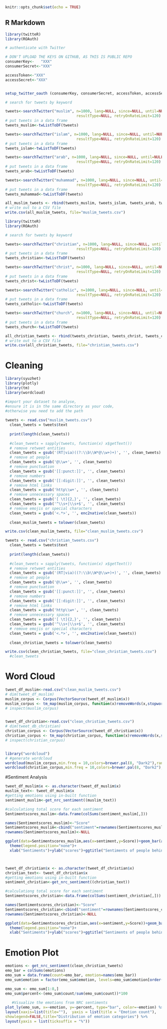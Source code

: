```r
knitr::opts_chunk$set(echo = TRUE)
```

## R Markdown

```r
library(twitteR)
library(ROAuth)

# authenticate with Twitter

# DON'T UPLOAD THE KEYS ON GITHUB, AS THIS IS PUBLIC REPO
consumerKey<-	"XXX"
consumerSecret<-"XXX"

accessToken<-"XXX"
accessSecret<-"XXX"


setup_twitter_oauth (consumerKey, consumerSecret, accessToken, accessSecret)  # authenticate

# search for tweets by keyword

tweets<-searchTwitter("muslim", n=1000, lang=NULL, since=NULL, until=NULL, locale=NULL, geocode=NULL, sinceID=NULL, maxID=NULL,
                                resultType=NULL, retryOnRateLimit=120)
# put tweets in a data frame
tweets_muslim<-twListToDF(tweets)

tweets<-searchTwitter("islam", n=1000, lang=NULL, since=NULL, until=NULL, locale=NULL, geocode=NULL, sinceID=NULL, maxID=NULL,
                                resultType=NULL, retryOnRateLimit=120)
# put tweets in a data frame
tweets_islam<-twListToDF(tweets)

tweets<-searchTwitter("arab", n=1000, lang=NULL, since=NULL, until=NULL, locale=NULL, geocode=NULL, sinceID=NULL, maxID=NULL,
                                resultType=NULL, retryOnRateLimit=120)
# put tweets in a data frame
tweets_arab<-twListToDF(tweets)

tweets<-searchTwitter("muhammad", n=1000, lang=NULL, since=NULL, until=NULL, locale=NULL, geocode=NULL, sinceID=NULL, maxID=NULL,
                                resultType=NULL, retryOnRateLimit=120)
# put tweets in a data frame
tweets_muhammad<-twListToDF(tweets)

all_muslim_tweets <- rbind(tweets_muslim, tweets_islam, tweets_arab, tweets_muhammad)
# write out to a CSV file
write.csv(all_muslim_tweets, file="muslim_tweets.csv")

```


```r
library(twitteR)
library(ROAuth)

# search for tweets by keyword

tweets<-searchTwitter("christian", n=1000, lang=NULL, since=NULL, until=NULL, locale=NULL, geocode=NULL, sinceID=NULL, maxID=NULL,
                                resultType=NULL, retryOnRateLimit=120)
# put tweets in a data frame
tweets_christian<-twListToDF(tweets)

tweets<-searchTwitter("christ", n=1000, lang=NULL, since=NULL, until=NULL, locale=NULL, geocode=NULL, sinceID=NULL, maxID=NULL,
                                resultType=NULL, retryOnRateLimit=120)
# put tweets in a data frame
tweets_christ<-twListToDF(tweets)

tweets<-searchTwitter("catholic", n=1000, lang=NULL, since=NULL, until=NULL, locale=NULL, geocode=NULL, sinceID=NULL, maxID=NULL,
                                resultType=NULL, retryOnRateLimit=120)
# put tweets in a data frame
tweets_catholic<-twListToDF(tweets)

tweets<-searchTwitter("church", n=1000, lang=NULL, since=NULL, until=NULL, locale=NULL, geocode=NULL, sinceID=NULL, maxID=NULL,
                                resultType=NULL, retryOnRateLimit=120)
# put tweets in a data frame
tweets_church<-twListToDF(tweets)

all_christian_tweets <- rbind(tweets_christian, tweets_christ, tweets_catholic, tweets_church)
# write out to a CSV file
write.csv(all_christian_tweets, file="christian_tweets.csv")

```

# Cleaning

```r
library(syuzhet)
library(plotly)
library(tm)
library(wordcloud)

#import your dataset to analyse, 
#ensure it is in the same directory as your code, 
#otherwise you need to add the path
  
tweets <- read.csv("muslim_tweets.csv")
  clean_tweets = tweets$text
  
  print(length(clean_tweets))
  
  #clean_tweets = sapply(tweets, function(x) x$getText())
  # remove retweet entities
  clean_tweets = gsub('(RT|via)((?:\\b\\W*@\\w+)+)', '', clean_tweets)
  # remove at people
  clean_tweets = gsub('@\\w+', '', clean_tweets)
  # remove punctuation
  clean_tweets = gsub('[[:punct:]]', '', clean_tweets)
  # remove numbers
  clean_tweets = gsub('[[:digit:]]', '', clean_tweets)
  # remove html links
  clean_tweets = gsub('http\\w+', '', clean_tweets)
  # remove unnecessary spaces
  clean_tweets = gsub('[ \t]{2,}', '', clean_tweets)
  clean_tweets = gsub('^\\s+|\\s+$', '', clean_tweets)
  # remove emojis or special characters
  clean_tweets = gsub('<.*>', '', enc2native(clean_tweets))
  
  clean_muslim_tweets = tolower(clean_tweets)

write.csv(clean_muslim_tweets, file="clean_muslim_tweets.csv")

```


```r

tweets <- read.csv("christian_tweets.csv")
  clean_tweets = tweets$text
  
  print(length(clean_tweets))
  
  #clean_tweets = sapply(tweets, function(x) x$getText())
  # remove retweet entities
  clean_tweets = gsub('(RT|via)((?:\\b\\W*@\\w+)+)', '', clean_tweets)
  # remove at people
  clean_tweets = gsub('@\\w+', '', clean_tweets)
  # remove punctuation
  clean_tweets = gsub('[[:punct:]]', '', clean_tweets)
  # remove numbers
  clean_tweets = gsub('[[:digit:]]', '', clean_tweets)
  # remove html links
  clean_tweets = gsub('http\\w+', '', clean_tweets)
  # remove unnecessary spaces
  clean_tweets = gsub('[ \t]{2,}', '', clean_tweets)
  clean_tweets = gsub('^\\s+|\\s+$', '', clean_tweets)
  # remove emojis or special characters
  clean_tweets = gsub('<.*>', '', enc2native(clean_tweets))
  
  clean_christian_tweets = tolower(clean_tweets)

write.csv(clean_christian_tweets, file="clean_christian_tweets.csv")
  #clean_tweets
```

# Word Cloud
```r
tweet_df_muslim<-read.csv("clean_muslim_tweets.csv")
# dim(tweet_df_muslim)
muslim_corpus <- Corpus(VectorSource(tweet_df_muslim$x))
muslim_corpus <- tm_map(muslim_corpus, function(x)removeWords(x,stopwords()))
# inspect(muslim_corpus)


tweet_df_christian<-read.csv("clean_christian_tweets.csv")
# dim(tweet_db_christian)
christian_corpus <- Corpus(VectorSource(tweet_df_christian$x))
christian_corpus <- tm_map(christian_corpus, function(x)removeWords(x,stopwords()))
# inspect(christian_corpus)


library("wordcloud")
# #generate wordcloud
wordcloud(muslim_corpus,min.freq = 10,colors=brewer.pal(8, "Dark2"),random.color = TRUE,max.words = 500)
wordcloud(christian_corpus,min.freq = 10,colors=brewer.pal(8, "Dark2"),random.color = TRUE,max.words = 500)
```

#Sentiment Analysis
```r
tweet_df_muslim$x <- as.character(tweet_df_muslim$x)
muslim_text<- tweet_df_muslim$x
#getting emotions using in-built function
sentiment_muslim<-get_nrc_sentiment((muslim_text))

#calculationg total score for each sentiment
Sentimentscores_muslim<-data.frame(colSums(sentiment_muslim[,]))

names(Sentimentscores_muslim)<-"Score"
Sentimentscores_muslim<-cbind("sentiment"=rownames(Sentimentscores_muslim),Sentimentscores_muslim)
rownames(Sentimentscores_muslim)<-NULL

ggplot(data=Sentimentscores_muslim,aes(x=sentiment,y=Score))+geom_bar(aes(fill=sentiment),stat = "identity")+
  theme(legend.position="none")+
  xlab("Sentiments")+ylab("scores")+ggtitle("Sentiments of people behind the tweets on Muslim")



tweet_df_christian$x <- as.character(tweet_df_christian$x) 
christian_text<- tweet_df_christian$x
#getting emotions using in-built function
sentiment_christian<-get_nrc_sentiment((christian_text))

#calculationg total score for each sentiment
Sentimentscores_christian<-data.frame(colSums(sentiment_christian[,]))

names(Sentimentscores_christian)<-"Score"
Sentimentscores_christian<-cbind("sentiment"=rownames(Sentimentscores_christian),Sentimentscores_christian)
rownames(Sentimentscores_christian)<-NULL

ggplot(data=Sentimentscores_christian,aes(x=sentiment,y=Score))+geom_bar(aes(fill=sentiment),stat = "identity")+
  theme(legend.position="none")+
  xlab("Sentiments")+ylab("scores")+ggtitle("Sentiments of people behind the tweets on Christian")


```



# Emotion Plot

```r
  
emotions <- get_nrc_sentiment(clean_christian_tweets)
emo_bar = colSums(emotions)
emo_sum = data.frame(count=emo_bar, emotion=names(emo_bar))
emo_sum$emotion = factor(emo_sum$emotion, levels=emo_sum$emotion[order(emo_sum$count, decreasing = TRUE)])

emo_sum <- emo_sum[1:8,]
emo_sum$percent<-(emo_sum$count/sum(emo_sum$count))*100
  
   #Visualize the emotions from NRC sentiments
plot_ly(emo_sum, x=~emotion, y=~percent, type="bar", color=~emotion) %>%
layout(xaxis=list(title=""),  yaxis = list(title = "Emotion count"),
showlegend=FALSE,title="Distribution of emotion categories") %>%
layout(yaxis = list(ticksuffix = "%"))
``` 

